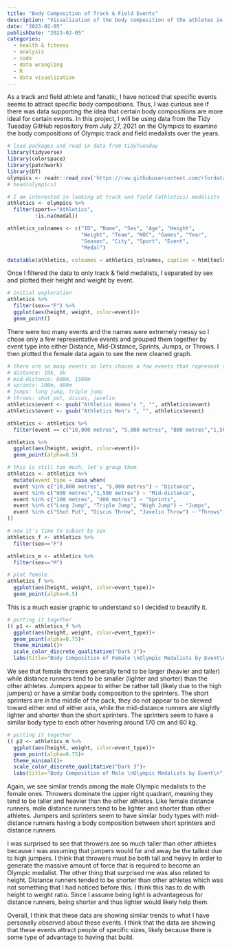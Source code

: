 ```yaml
---
title: "Body Composition of Track & Field Events"
description: "Visualization of the body composition of the athletes in different track and field events. Data from #TidyTuesday."
date: "2023-02-05"
publishDate: "2023-02-05"
categories:
  - health & fitness
  - analysis
  - code
  - data wrangling
  - R
  - data visualization
---
```


As a track and field athlete and fanatic, I have noticed that specific events seems to attract specific body compositions. Thus, I was curious see if there was data supporting the idea that certain body compositions are more ideal for certain events. In this project, I will be using data from the Tidy Tuesday GitHub repository from July 27, 2021 on the Olympics to examine the body compositions of Olympic track and field medalists over the years.

```r
# load packages and read in data from tidyTuesday
library(tidyverse)
library(colorspace)
library(patchwork)
library(DT)
olympics <- readr::read_csv('https://raw.githubusercontent.com/rfordatascience/tidytuesday/master/data/2021/2021-07-27/olympics.csv')
# head(olympics)

# I am interested in looking at track and field (athletics) medalists
athletics <- olympics %>% 
  filter(sport=="Athletics",
         !is.na(medal))

athletics_colnames <- c("ID", "Name", "Sex", "Age", "Height",
                        "Weight", "Team", "NOC", "Games", "Year",
                        "Season", "City", "Sport", "Event",
                        "Medal")

datatable(athletics, colnames = athletics_colnames, caption = htmltools::tags$caption(style = "caption-side: bottom; text-align: center;", htmltools::strong("Table 1: Olympic Track & Field Medalists")), filter = "top", options = list(pageLength = 5, autoWidth = TRUE))
```

Once I filtered the data to only track & field medalists, I separated by sex and plotted their height and weight by event.

```r
# initial exploration
athletics %>% 
  filter(sex=="F") %>% 
  ggplot(aes(height, weight, color=event))+
  geom_point()
```

There were too many events and the names were extremely messy so I chose only a few representative events and grouped them together by event type into either Distance, Mid-Distance, Sprints, Jumps, or Throws. I then plotted the female data again to see the new cleaned graph.

```r
# there are so many events so lets choose a few events that represent some categories
# distance: 10k, 5k
# mid-distance: 800m, 1500m
# sprints: 100m, 400m
# jumps: long jump, triple jump
# throws: shot put, discus, javelin
athletics$event <- gsub("Athletics Women's ", "", athletics$event)
athletics$event <- gsub("Athletics Men's ", "", athletics$event)

athletics <- athletics %>% 
  filter(event == c("10,000 metres", "5,000 metres", "800 metres","1,500 metres", "100 metres", "400 metres", "Long Jump", "Triple Jump", "Shot Put", "Discus Throw", "Javelin Throw"))

athletics %>% 
  ggplot(aes(height, weight, color=event))+
  geom_point(alpha=0.5)

# this is still too much, let's group them
athletics <- athletics %>% 
  mutate(event_type = case_when( 
  event %in% c("10,000 metres", "5,000 metres") ~ "Distance",
  event %in% c("800 metres","1,500 metres") ~ "Mid-distance",
  event %in% c("100 metres", "400 metres") ~ "Sprints",
  event %in% c("Long Jump", "Triple Jump", "High Jump") ~ "Jumps",
  event %in% c("Shot Put", "Discus Throw", "Javelin Throw") ~ "Throws",
))

# now it's time to subset by sex
athletics_f <- athletics %>% 
  filter(sex=="F")

athletics_m <- athletics %>% 
  filter(sex=="M")

# plot female
athletics_f %>% 
  ggplot(aes(height, weight, color=event_type))+
  geom_point(alpha=0.5)
```

This is a much easier graphic to understand so I decided to beautify it.

```r
# putting it together
(( p1 <- athletics_f %>% 
  ggplot(aes(height, weight, color=event_type))+
  geom_point(alpha=0.75)+
  theme_minimal()+
  scale_color_discrete_qualitative("Dark 3")+
  labs(title="Body Composition of Female \nOlympic Medalists by Event\n", x="Height (cm)", y="Weight (kg)", color="Type of Track & Field Event") ))
```

We see that female throwers generally tend to be larger (heavier and taller) while distance runners tend to be smaller (lighter and shorter) than the other athletes. Jumpers appear to either be rather tall (likely due to the high jumpers) or have a similar body composition to the sprinters. The short sprinters are in the middle of the pack, they do not appear to be skewed toward either end of either axis, while the mid-distance runners are slightly lighter and shorter than the short sprinters. The sprinters seem to have a similar body type to each other hovering around 170 cm and 60 kg.

```r
# putting it together
(( p2 <- athletics_m %>% 
  ggplot(aes(height, weight, color=event_type))+
  geom_point(alpha=0.75)+
  theme_minimal()+
  scale_color_discrete_qualitative("Dark 3")+
  labs(title="Body Composition of Male \nOlympic Medalists by Event\n", x="Height (cm)", y="Weight (kg)", color="Type of Track & Field Event") ))
```

Again, we see similar trends among the male Olympic medalists to the female ones. Throwers dominate the upper right quadrant, meaning they tend to be taller and heavier than the other athletes. Like female distance runners, male distance runners tend to be lighter and shorter than other athletes. Jumpers and sprinters seem to have similar body types with mid-distance runners having a body composition between short sprinters and distance runners.

I was surprised to see that throwers are so much taller than other athletes because I was assuming that jumpers would far and away be the tallest due to high jumpers. I think that throwers must be both tall and heavy in order to generate the massive amount of force that is required to become an Olympic medalist. The other thing that surprised me was also related to height. Distance runners tended to be shorter than other athletes which was not something that I had noticed before this. I think this has to do with height to weight ratio. Since I assume being light is advantageous for distance runners, being shorter and thus lighter would likely help them.

Overall, I think that these data are showing similar trends to what I have personally observed about these events. I think that the data are showing that these events attract people of specific sizes, likely because there is some type of advantage to having that build.
